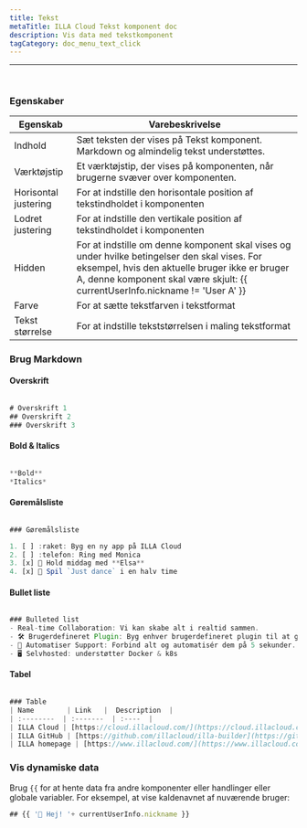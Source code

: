 ```yaml
---
title: Tekst
metaTitle: ILLA Cloud Tekst komponent doc
description: Vis data med tekstkomponent
tagCategory: doc_menu_text_click
---
```


* * *

## <Heading hidden>Tekst</Heading>

<img src='https://cdn.illacloud.com/official-website/img/docs/assemble/text1.png' alt="" />

### Egenskaber

| Egenskab             | Varebeskrivelse                                                                                                                                                                                                                  |
| -------------------- | -------------------------------------------------------------------------------------------------------------------------------------------------------------------------------------------------------------------------------- |
| Indhold              | Sæt teksten der vises på Tekst komponent. Markdown og almindelig tekst understøttes.                                                                                                                                             |
| Værktøjstip          | Et værktøjstip, der vises på komponenten, når brugerne svæver over komponenten.                                                                                                                                                  |
| Horisontal justering | For at indstille den horisontale position af tekstindholdet i komponenten                                                                                                                                                        |
| Lodret justering     | For at indstille den vertikale position af tekstindholdet i komponenten                                                                                                                                                          |
| Hidden               | For at indstille om denne komponent skal vises og under hvilke betingelser den skal vises. For eksempel, hvis den aktuelle bruger ikke er bruger A, denne komponent skal være skjult: {{ currentUserInfo.nickname != 'User A' }} |
| Farve                | For at sætte tekstfarven i tekstformat                                                                                                                                                                                           |
| Tekst størrelse      | For at indstille tekststørrelsen i maling tekstformat                                                                                                                                                                            |

### Brug Markdown

#### Overskrift

<img src='https://cdn.illacloud.com/official-website/img/docs/assemble/text2.png' alt="" />

```jsx
# Overskrift 1
## Overskrift 2
### Overskrift 3
```

#### Bold & Italics

<img src='https://cdn.illacloud.com/official-website/img/docs/assemble/text3.png' alt="" />

```jsx
**Bold**
*Italics*
```

#### Gøremålsliste

<img src='https://cdn.illacloud.com/official-website/img/docs/assemble/text4.png' alt="" />

```jsx
### Gøremålsliste

1. [ ] :raket: Byg en ny app på ILLA Cloud
2. [ ] :telefon: Ring med Monica
3. [x] 🍷 Hold middag med **Elsa**
4. [x] 💃 Spil `Just dance` i en halv time
```

#### Bullet liste

<img src='https://cdn.illacloud.com/official-website/img/docs/assemble/text5.png' alt="" />

```jsx
### Bulleted list
- Real-time Collaboration: Vi kan skabe alt i realtid sammen.
- 🛠️ Brugerdefineret Plugin: Byg enhver brugerdefineret plugin til at gøre, hvad du ønsker.
- 🤖 Automatiser Support: Forbind alt og automatisér dem på 5 sekunder.
- 🖥️ Selvhosted: understøtter Docker & k8s
```

#### Tabel

<img src='https://cdn.illacloud.com/official-website/img/docs/assemble/text6.png' alt="" />

```jsx
### Table
| Name        | Link   |  Description  |
| :--------  | :-------  | :----  |
| ILLA Cloud | [https://cloud.illacloud.com/](https://cloud.illacloud.com/) |Build apps on ILLA Cloud|
| ILLA GitHub | [https://github.com/illacloud/illa-builder](https://github.com/illacloud/illa-builder) |Star us on GitHub|
| ILLA homepage | [https://www.illacloud.com/](https://www.illacloud.com/) |ILLA Cloud Offical website
```

### Vis dynamiske data

Brug `{{` for at hente data fra andre komponenter eller handlinger eller globale variabler. For eksempel, at vise kaldenavnet af nuværende bruger:

```jsx
## {{ '👋 Hej! '+ currentUserInfo.nickname }}
```
